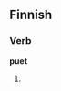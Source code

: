 ==Finnish==

===Verb===
'''puet'''

# {{fi-form of|type=verb|pr=second-person|pl=singular|mood=indicative|tense=present|[[pukea]]}}